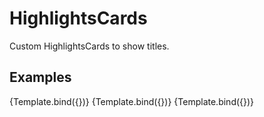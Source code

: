 

<Meta
  title="Design System/HighlightsCard/Light Mode"
  component={HighlightsCard}
/>

# HighlightsCards

Custom HighlightsCards to show titles.

## Examples


<Canvas>
  <Story
    name="Most Trendy"
    args={{
      title: "Most Trendy",
      users: [
        {
          id: 1,
          name: "User 1",
          profilePictureUrl: "https://i.pravatar.cc/150?img=1",
          circulatingSupply: 1000,
        },
        {
          id: 2,
          name: "User 2",
          profilePictureUrl: "https://i.pravatar.cc/150?img=2",
          circulatingSupply: 3000,
        },
        {
          id: 3,
          name: "User 3",
          profilePictureUrl: "https://i.pravatar.cc/150?img=3",
          circulatingSupply: 4500000,
        },
      ],
    }}
  >
    {Template.bind({})}
  </Story>
  <Story
    name="Latest Added"
    args={{
      title: "Latest Added",
      users: [
        {
          id: 1,
          name: "User 1",
          profilePictureUrl: "https://i.pravatar.cc/150?img=1",
          circulatingSupply: 1000,
        },
        {
          id: 2,
          name: "User 2",
          profilePictureUrl: "https://i.pravatar.cc/150?img=2",
          circulatingSupply: 3000,
        },
        {
          id: 3,
          name: "User 3",
          profilePictureUrl: "https://i.pravatar.cc/150?img=3",
          circulatingSupply: 4500000,
        },
      ],
    }}
  >
    {Template.bind({})}
  </Story>
  <Story
    name="Launching Soon"
    args={{
      title: "Launching Soon",
      users: [
        {
          id: 1,
          name: "User 1",
          profilePictureUrl: "https://i.pravatar.cc/150?img=1",
          circulatingSupply: 1000,
        },
        {
          id: 2,
          name: "User 2",
          profilePictureUrl: "https://i.pravatar.cc/150?img=2",
          circulatingSupply: 3000,
        },
        {
          id: 3,
          name: "User 3",
          profilePictureUrl: "https://i.pravatar.cc/150?img=3",
          circulatingSupply: 4500000,
        },
      ],
    }}
  >
    {Template.bind({})}
  </Story>
</Canvas>
